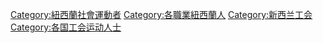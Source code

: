 [[Category:紐西蘭社會運動者|Category:紐西蘭社會運動者]]
[[Category:各職業紐西蘭人|Category:各職業紐西蘭人]]
[[Category:新西兰工会|Category:新西兰工会]]
[[Category:各国工会运动人士|Category:各国工会运动人士]]